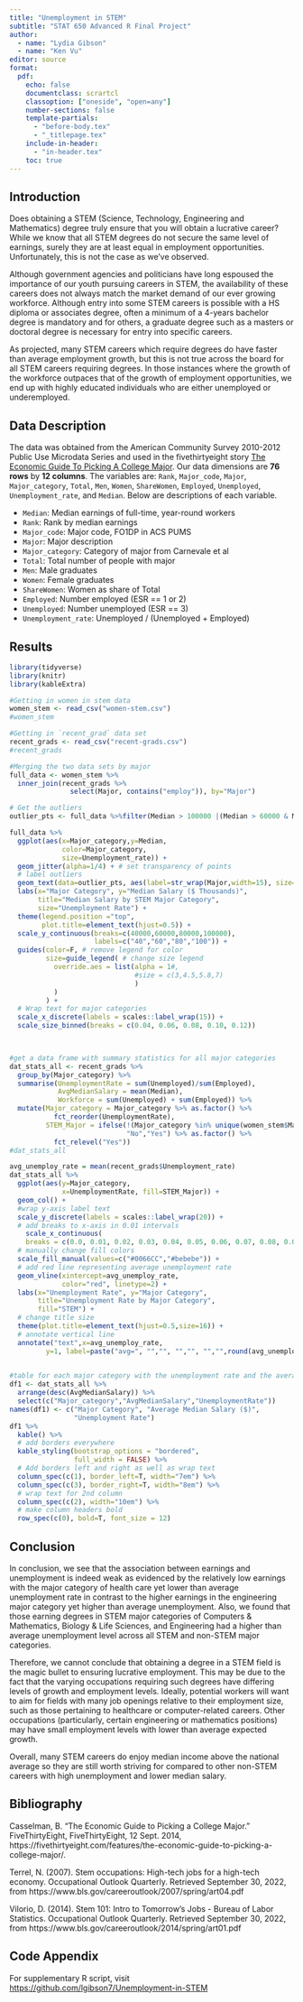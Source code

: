 ```yaml
---
title: "Unemployment in STEM"
subtitle: "STAT 650 Advanced R Final Project"
author: 
  - name: "Lydia Gibson"
  - name: "Ken Vu"
editor: source
format:
  pdf:
    echo: false
    documentclass: scrartcl
    classoption: ["oneside", "open=any"]
    number-sections: false
    template-partials:
      - "before-body.tex"
      - "_titlepage.tex" 
    include-in-header: 
      - "in-header.tex"
    toc: true
---
```


\newpage
  
## Introduction

Does obtaining a STEM (Science, Technology, Engineering and Mathematics) degree truly ensure that you will obtain a lucrative career? While we know that all STEM degrees do not secure the same level of earnings, surely they are at least equal in employment opportunities. Unfortunately, this is not the case as we've observed.

Although government agencies and politicians have long espoused the importance of our youth pursuing careers in STEM, the availability of these careers does not always match the market demand of our ever growing workforce. Although entry into some STEM careers is possible with a HS diploma or associates degree, often a minimum of a 4-years bachelor degree is mandatory and for others, a graduate degree such as a masters or doctoral degree is necessary for entry into specific careers.

As projected, many STEM careers which require degrees do have faster than average employment growth, but this is not true across the board for all STEM careers requiring degrees. In those instances where the growth of the workforce outpaces that of the growth of employment opportunities, we end up with highly educated individuals who are either unemployed or underemployed. 

## Data Description


\setlength\parindent{24pt}        

The data was obtained from the American Community Survey 2010-2012 Public Use Microdata Series and used in the fivethirtyeight story [The Economic Guide To Picking A College Major](https://fivethirtyeight.com/features/the-economic-guide-to-picking-a-college-major/). Our data dimensions are **76 rows** by **12 columns**. The variables are: `Rank`, `Major_code`, `Major`, `Major_category`, `Total`, `Men`, `Women`, `ShareWomen`, `Employed`, `Unemployed`, `Unemployment_rate`, and `Median`. Below are descriptions of each variable.

- `Median`: Median earnings of full-time, year-round workers
- `Rank`: Rank by median earnings
- `Major_code`: Major code, FO1DP in ACS PUMS
- `Major`: Major description
- `Major_category`: Category of major from Carnevale et al
- `Total`: Total number of people with major
- `Men`: Male graduates
- `Women`: Female graduates
- `ShareWomen`: Women as share of Total
- `Employed`: Number employed (ESR == 1 or 2)
- `Unemployed`: Number unemployed (ESR == 3)
- `Unemployment_rate`: Unemployed / (Unemployed + Employed)



## Results

```r
library(tidyverse)
library(knitr)
library(kableExtra)
```

```r
#Getting in women in stem data
women_stem <- read_csv("women-stem.csv")
#women_stem
```


```r
#Getting in `recent_grad` data set
recent_grads <- read_csv("recent-grads.csv")
#recent_grads
```



```r
#Merging the two data sets by major
full_data <- women_stem %>%
  inner_join(recent_grads %>% 
               select(Major, contains("employ")), by="Major")

```

```r
# Get the outliers
outlier_pts <- full_data %>%filter(Median > 100000 |(Median > 60000 & Major_category == "Physical Sciences"))

full_data %>%
  ggplot(aes(x=Major_category,y=Median,
             color=Major_category,
             size=Unemployment_rate)) +
  geom_jitter(alpha=1/4) + # set transparency of points
  # label outliers
  geom_text(data=outlier_pts, aes(label=str_wrap(Major,width=15), size=0.01), hjust=0.3, vjust=1.25, color="Black") + 
  labs(x="Major Category", y="Median Salary ($ Thousands)",
       title="Median Salary by STEM Major Category",
       size="Unemployment Rate") +
  theme(legend.position ="top",
        plot.title=element_text(hjust=0.5)) + 
  scale_y_continuous(breaks=c(40000,60000,80000,100000),
                     labels=c("40","60","80","100")) +
  guides(color=F, # remove legend for color
         size=guide_legend( # change size legend
           override.aes = list(alpha = 1#,
                               #size = c(3,4.5,5.8,7)
                               )
           )
         ) +
  # Wrap text for major categories
  scale_x_discrete(labels = scales::label_wrap(15)) +
  scale_size_binned(breaks = c(0.04, 0.06, 0.08, 0.10, 0.12))

  
```


```r
#get a data frame with summary statistics for all major categories
dat_stats_all <- recent_grads %>%
  group_by(Major_category) %>%
  summarise(UnemploymentRate = sum(Unemployed)/sum(Employed),
            AvgMedianSalary = mean(Median),
            Workforce = sum(Unemployed) + sum(Employed)) %>%
  mutate(Major_category = Major_category %>% as.factor() %>%
           fct_reorder(UnemploymentRate),
         STEM_Major = ifelse(!(Major_category %in% unique(women_stem$Major_category)),
                             "No","Yes") %>% as.factor() %>%
           fct_relevel("Yes"))
#dat_stats_all
```


```r
avg_unemploy_rate = mean(recent_grads$Unemployment_rate)
dat_stats_all %>%
  ggplot(aes(y=Major_category, 
             x=UnemploymentRate, fill=STEM_Major)) +
  geom_col() + 
  #wrap y-axis label text
  scale_y_discrete(labels = scales::label_wrap(20)) +
  # add breaks to x-axis in 0.01 intervals
    scale_x_continuous(
    breaks = c(0.0, 0.01, 0.02, 0.03, 0.04, 0.05, 0.06, 0.07, 0.08, 0.09, 0.10, 0.11)) +
  # manually change fill colors
  scale_fill_manual(values=c("#0066CC","#bebebe")) +
  # add red line representing average unemployment rate 
  geom_vline(xintercept=avg_unemploy_rate,
             color="red", linetype=2) + 
  labs(x="Unemployment Rate", y="Major Category",
       title="Unemployment Rate by Major Category",
       fill="STEM") + 
  # change title size
  theme(plot.title=element_text(hjust=0.5,size=16)) + 
  # annotate vertical line
  annotate("text",x=avg_unemploy_rate, 
         y=1, label=paste("avg=", "","", "","", "","",round(avg_unemploy_rate,4)), color="red", size=4)
  
```


```r
#table for each major category with the unemployment rate and the average median salary
df1 <- dat_stats_all %>% 
  arrange(desc(AvgMedianSalary)) %>%
  select(c("Major_category","AvgMedianSalary","UnemploymentRate"))
names(df1) <- c("Major Category", "Average Median Salary ($)",
                "Unemployment Rate")
df1 %>% 
  kable() %>% 
  # add borders everywhere
  kable_styling(bootstrap_options = "bordered",
                full_width = FALSE) %>%
  # Add borders left and right as well as wrap text
  column_spec(c(1), border_left=T, width="7em") %>%
  column_spec(c(3), border_right=T, width="8em") %>%
  # wrap text for 2nd column
  column_spec(c(2), width="10em") %>%
  # make column headers bold
  row_spec(c(0), bold=T, font_size = 12)
```

## Conclusion

In conclusion, we see that the association between earnings and unemployment is indeed weak as evidenced by the relatively low earnings with the major category of health care yet lower than average unemployment rate in contrast to the higher earnings in the engineering major category yet higher than average unemployment. Also, we found that those earning degrees in STEM major categories of Computers & Mathematics, Biology & Life Sciences, and Engineering had a higher than average unemployment level across all STEM and non-STEM major categories. 

Therefore, we cannot conclude that obtaining a degree in a STEM field is the magic bullet to ensuring lucrative employment. This may be due to the fact that the varying occupations requiring such degrees have differing levels of growth and employment levels. Ideally, potential workers will want to aim for fields with many job openings relative to their employment size, such as those pertaining to healthcare or computer-related careers. Other occupations (particularly, certain engineering or mathematics positions) may have small employment levels with lower than average expected growth.

Overall, many STEM careers do enjoy median income above the national average so they are still worth striving for compared to other non-STEM careers with high unemployment and lower median salary.

\newpage

## Bibliography

  Casselman, B. “The Economic Guide to Picking a College Major.” FiveThirtyEight, FiveThirtyEight, 12 Sept. 2014, https://fivethirtyeight.com/features/the-economic-guide-to-picking-a-college-major/. 

Terrel, N. (2007). Stem occupations: High-tech jobs for a high-tech economy. Occupational Outlook Quarterly. Retrieved September 30, 2022, from https://www.bls.gov/careeroutlook/2007/spring/art04.pdf 

Vilorio, D. (2014). Stem 101: Intro to Tomorrow's Jobs - Bureau of Labor Statistics. Occupational Outlook Quarterly. Retrieved September 30, 2022, from https://www.bls.gov/careeroutlook/2014/spring/art01.pdf 

## Code Appendix

For supplementary R script, visit <https://github.com/lgibson7/Unemployment-in-STEM>

